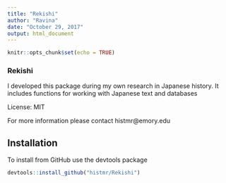 ```yaml
---
title: "Rekishi"
author: "Ravina"
date: "October 29, 2017"
output: html_document
---
```


```r
knitr::opts_chunk$set(echo = TRUE)
```

### Rekishi

I developed this package during my own research in Japanese history. It includes functions for working with Japanese text and databases

License: MIT

For more information please contact histmr@emory.edu

## Installation

To install from GitHub use the devtools package

```r
devtools::install_github("histmr/Rekishi")
```


